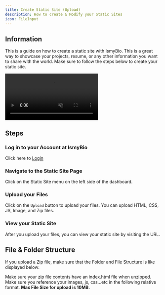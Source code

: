 ```yaml
---
title: Create Static Site (Upload)
description: How to create & Modify your Static Sites
icon: FileInput
---
```



## Information

This is a guide on how to create a static site with IsmyBio. This is a great way to showcase your projects, resume, or any other information you want to share with the world. Make sure to follow the steps below to create your static site.

<videos>
<video src="/static-site.mp4" playsInline muted controls controlsList="nodownload" style={{borderRadius: '8px'}} />
</videos>

## Steps

<Steps>

<Step>

### Log in to your Account at IsmyBio

Click here to [Login](https://ismy.bio/login)

</Step>

<Step>

### Navigate to the Static Site Page

Click on the Static Site menu on the left side of the dashboard.

</Step>

<Step>

### Upload your Files

Click on the `Upload` button to upload your files. You can upload HTML, CSS, JS, Image, and Zip files.

</Step>

<Step>

### View your Static Site

After you upload your files, you can view your static site by visiting the URL.

</Step>

</Steps>

##  File & Folder Structure

If you upload a Zip file, make sure that the Folder and File Structure is like displayed below:


<Files>
  <Folder name="assets" defaultOpen>
  <Folder name="css" defaultOpen>
  <File name="style.css" />
  </Folder>
  <Folder name="img" defaultOpen>
  <File name="image.png" /> 
  </Folder>
  <Folder name="js" defaultOpen>
  <File name="example.js" />
  </Folder>
  </Folder>
  <File name="index.html" />
</Files>


<Callout type="info">
Make sure your zip file contents have an index.html file when unzipped. Make sure you reference your images, js, css...etc in the following relative format.
<strong>Max File Size for upload is 10MB.</strong>
</Callout>